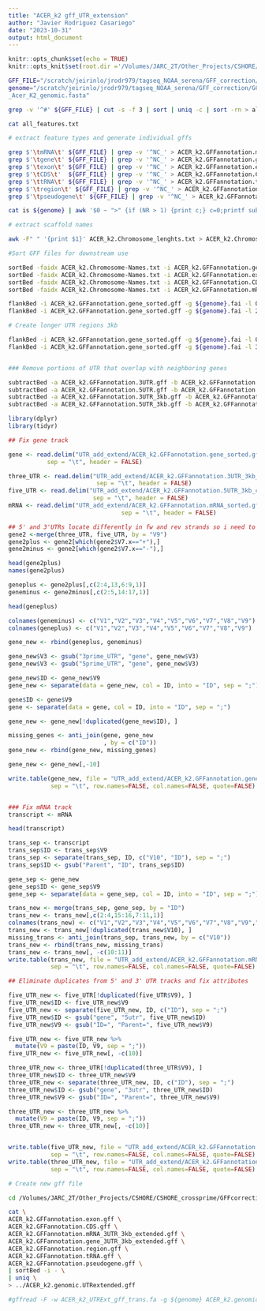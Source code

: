 ```yaml
---
title: "ACER_k2 gff_UTR_extension"
author: "Javier Rodriguez Casariego"
date: "2023-10-31"
output: html_document
---
```


```r
knitr::opts_chunk$set(echo = TRUE)
knitr::opts_knit$set(root.dir ='/Volumes/JARC_2T/Other_Projects/CSHORE/CSHORE_crossprime/GFFcorrection_UTR')
```

```bash

GFF_FILE="/scratch/jeirinlo/jrodr979/tagseq_NOAA_serena/GFF_correction/genomic.gff" 
genome="/scratch/jeirinlo/jrodr979/tagseq_NOAA_serena/GFF_correction/GCA_032359415.1_NEU
_Acer_K2_genomic.fasta"

grep -v '^#' ${GFF_FILE} | cut -s -f 3 | sort | uniq -c | sort -rn > all_features.txt

cat all_features.txt

# extract feature types and generate individual gffs

grep $'\tmRNA\t' ${GFF_FILE} | grep -v '^NC_' > ACER_k2.GFFannotation.mRNA.gff
grep $'\tgene\t' ${GFF_FILE} | grep -v '^NC_' > ACER_k2.GFFannotation.gene.gff
grep $'\texon\t' ${GFF_FILE} | grep -v '^NC_' > ACER_k2.GFFannotation.exon.gff 
grep $'\tCDS\t'  ${GFF_FILE} | grep -v '^NC_' > ACER_k2.GFFannotation.CDS.gff
grep $'\ttRNA\t' ${GFF_FILE} | grep -v '^NC_' > ACER_k2.GFFannotation.tRNA.gff
grep $'\tregion\t' ${GFF_FILE} | grep -v '^NC_' > ACER_k2.GFFannotation.region.gff
grep $'\tpseudogene\t' ${GFF_FILE} | grep -v '^NC_' > ACER_k2.GFFannotation.pseudogene.gff

cat is ${genome} | awk '$0 ~ ">" {if (NR > 1) {print c;} c=0;printf substr($0,2,100) "\t"; } $0 !~ ">" {c+=length($0);} END { print c; }' > ACER_k2.Chromosome_lenghts.txt

# extract scaffold names  	

awk -F" " '{print $1}' ACER_k2.Chromosome_lenghts.txt > ACER_k2.Chromosome-Names.txt

#Sort GFF files for downstream use

sortBed -faidx ACER_k2.Chromosome-Names.txt -i ACER_k2.GFFannotation.gene.gff > ACER_k2.GFFannotation.gene_sorted.gff
sortBed -faidx ACER_k2.Chromosome-Names.txt -i ACER_k2.GFFannotation.exon.gff > ACER_k2.GFFannotation.exon_sorted.gff
sortBed -faidx ACER_k2.Chromosome-Names.txt -i ACER_k2.GFFannotation.CDS.gff > ACER_k2.GFFannotation.CDS_sorted.gff
sortBed -faidx ACER_k2.Chromosome-Names.txt -i ACER_k2.GFFannotation.mRNA.gff > ACER_k2.GFFannotation.mRNA_sorted.gff

flankBed -i ACER_k2.GFFannotation.gene_sorted.gff -g ${genome}.fai -l 0 -r 2000 -s | awk '{gsub("gene","3prime_UTR",$3); print $0" }'| awk '{if($5-$4 > 3)print $1"\t"$2"\t"$3"\t"$4"\t"$5"\t"$6"\t"$7"\t"$8"\t"$9}'| tr ' ' '\t' > ACER_k2.GFFannotation.3UTR.gff
flankBed -i ACER_k2.GFFannotation.gene_sorted.gff -g ${genome}.fai -l 2000 -r 0 -s | awk '{gsub("gene","5prime_UTR",$3); print $0 }'| awk '{if($5-$4 > 3)print $1"\t"$2"\t"$3"\t"$4"\t"$5"\t"$6"\t"$7"\t"$8"\t"$9}'| tr ' ' '\t' > ACER_k2.GFFannotation.5UTR.gff

# Create longer UTR regions 3kb

flankBed -i ACER_k2.GFFannotation.gene_sorted.gff -g ${genome}.fai -l 0 -r 3000 -s | awk '{gsub("gene","3prime_UTR",$3); print $0 }'| awk '{if($5-$4 > 3)print $1"\t"$2"\t"$3"\t"$4"\t"$5"\t"$6"\t"$7"\t"$8"\t"$9}'| tr ' ' '\t' > ACER_k2.GFFannotation.3UTR_3kb.gff
flankBed -i ACER_k2.GFFannotation.gene_sorted.gff -g ${genome}.fai -l 3000 -r 0 -s | awk '{gsub("gene","5prime_UTR",$3); print $0 }'| awk '{if($5-$4 > 3)print $1"\t"$2"\t"$3"\t"$4"\t"$5"\t"$6"\t"$7"\t"$8"\t"$9}'| tr ' ' '\t' > ACER_k2.GFFannotation.5UTR_3kb.gff


### Remove portions of UTR that overlap with neighboring genes

subtractBed -a ACER_k2.GFFannotation.3UTR.gff -b ACER_k2.GFFannotation.gene_sorted.gff > ACER_k2.GFFannotation.3UTR_corrected.gff 
subtractBed -a ACER_k2.GFFannotation.5UTR.gff -b ACER_k2.GFFannotation.gene_sorted.gff > ACER_k2.GFFannotation.5UTR_corrected.gff 
subtractBed -a ACER_k2.GFFannotation.3UTR_3kb.gff -b ACER_k2.GFFannotation.gene_sorted.gff > ACER_k2.GFFannotation.3UTR_3kb_corrected.gff 
subtractBed -a ACER_k2.GFFannotation.5UTR_3kb.gff -b ACER_k2.GFFannotation.gene_sorted.gff > ACER_k2.GFFannotation.5UTR_3kb_corrected.gff 
```

```r
library(dplyr)
library(tidyr)

## Fix gene track

gene <- read.delim("UTR_add_extend/ACER_k2.GFFannotation.gene_sorted.gff", 
           sep = "\t", header = FALSE)

three_UTR <- read.delim("UTR_add_extend/ACER_k2.GFFannotation.3UTR_3kb_corrected.gff", 
                         sep = "\t", header = FALSE)
five_UTR <- read.delim("UTR_add_extend/ACER_k2.GFFannotation.5UTR_3kb_corrected.gff", 
                        sep = "\t", header = FALSE)
mRNA <- read.delim("UTR_add_extend/ACER_k2.GFFannotation.mRNA_sorted.gff", 
                                sep = "\t", header = FALSE)

## 5' and 3'UTRs locate differently in fw and rev strands so i need to modify the gene track accordingly
gene2 <-merge(three_UTR, five_UTR, by = "V9")
gene2plus <- gene2[which(gene2$V7.x=="+"),]
gene2minus <- gene2[which(gene2$V7.x=="-"),]

head(gene2plus)
names(gene2plus)

geneplus <- gene2plus[,c(2:4,13,6:9,1)]
geneminus <- gene2minus[,c(2:5,14:17,1)]

head(geneplus)

colnames(geneminus) <- c("V1","V2","V3","V4","V5","V6","V7","V8","V9")
colnames(geneplus) <- c("V1","V2","V3","V4","V5","V6","V7","V8","V9")

gene_new <- rbind(geneplus, geneminus)                        

gene_new$V3 <- gsub("3prime_UTR", "gene", gene_new$V3)
gene_new$V3 <- gsub("5prime_UTR", "gene", gene_new$V3)

gene_new$ID <- gene_new$V9
gene_new <- separate(data = gene_new, col = ID, into = "ID", sep = ";")

gene$ID <- gene$V9
gene <- separate(data = gene, col = ID, into = "ID", sep = ";")

gene_new <- gene_new[!duplicated(gene_new$ID), ]

missing_genes <- anti_join(gene, gene_new
                           , by = c("ID"))
gene_new <- rbind(gene_new, missing_genes)

gene_new <- gene_new[,-10]

write.table(gene_new, file = "UTR_add_extend/ACER_k2.GFFannotation.gene_3UTR_3kb_extended.gff", 
            sep = "\t", row.names=FALSE, col.names=FALSE, quote=FALSE)


### Fix mRNA track
transcript <- mRNA

head(transcript)

trans_sep <- transcript
trans_sep$ID <- trans_sep$V9  
trans_sep <- separate(trans_sep, ID, c("V10", "ID"), sep = ";")
trans_sep$ID <- gsub("Parent", "ID", trans_sep$ID)

gene_sep <- gene_new
gene_sep$ID <- gene_sep$V9
gene_sep <- separate(data = gene_sep, col = ID, into = "ID", sep = ";")

trans_new <- merge(trans_sep, gene_sep, by = "ID")
trans_new <- trans_new[,c(2:4,15:16,7:11,1)]
colnames(trans_new) <- c("V1","V2","V3","V4","V5","V6","V7","V8","V9","V10","ID")
trans_new <- trans_new[!duplicated(trans_new$V10), ]
missing_trans <- anti_join(trans_sep, trans_new, by = c("V10"))
trans_new <- rbind(trans_new, missing_trans)
trans_new <- trans_new[, -c(10:11)]
write.table(trans_new, file = "UTR_add_extend/ACER_k2.GFFannotation.mRNA_3UTR_3kb_extended.gff", 
            sep = "\t", row.names=FALSE, col.names=FALSE, quote=FALSE)

## Eliminate duplicates from 5' and 3' UTR tracks and fix attributes

five_UTR_new <- five_UTR[!duplicated(five_UTR$V9), ]
five_UTR_new$ID <- five_UTR_new$V9 
five_UTR_new <- separate(five_UTR_new, ID, c("ID"), sep = ";")
five_UTR_new$ID <- gsub("gene", "5utr", five_UTR_new$ID)
five_UTR_new$V9 <- gsub("ID=", "Parent=", five_UTR_new$V9)

five_UTR_new <- five_UTR_new %>%
  mutate(V9 = paste(ID, V9, sep = ";"))
five_UTR_new <- five_UTR_new[, -c(10)]

three_UTR_new <- three_UTR[!duplicated(three_UTR$V9), ]
three_UTR_new$ID <- three_UTR_new$V9 
three_UTR_new <- separate(three_UTR_new, ID, c("ID"), sep = ";")
three_UTR_new$ID <- gsub("gene", "3utr", three_UTR_new$ID)
three_UTR_new$V9 <- gsub("ID=", "Parent=", three_UTR_new$V9)

three_UTR_new <- three_UTR_new %>%
  mutate(V9 = paste(ID, V9, sep = ";"))
three_UTR_new <- three_UTR_new[, -c(10)]


write.table(five_UTR_new, file = "UTR_add_extend/ACER_k2.GFFannotation.5UTR_3kb_uniq.gff", 
            sep = "\t", row.names=FALSE, col.names=FALSE, quote=FALSE)
write.table(three_UTR_new, file = "UTR_add_extend/ACER_k2.GFFannotation.3UTR_3kb_uniq.gff", 
            sep = "\t", row.names=FALSE, col.names=FALSE, quote=FALSE)
```

```bash
# Create new gff file

cd /Volumes/JARC_2T/Other_Projects/CSHORE/CSHORE_crossprime/GFFcorrection_UTR

cat \
ACER_k2.GFFannotation.exon.gff \
ACER_k2.GFFannotation.CDS.gff \
ACER_k2.GFFannotation.mRNA_3UTR_3kb_extended.gff \
ACER_k2.GFFannotation.gene_3UTR_3kb_extended.gff \
ACER_k2.GFFannotation.region.gff \
ACER_k2.GFFannotation.tRNA.gff \
ACER_k2.GFFannotation.pseudogene.gff \
| sortBed -i - \
| uniq \
> ../ACER_k2.genomic.UTRextended.gff

#gffread -F -w ACER_k2_UTRExt_gff_trans.fa -g ${genome} ACER_k2.genomic.UTRextended_JARC.gff
```


